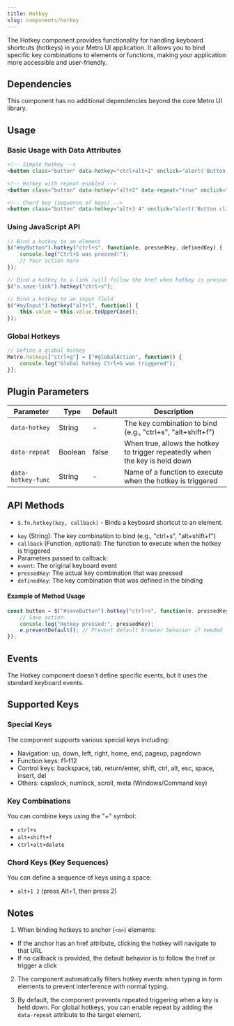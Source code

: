 ```yaml
---
title: Hotkey
slug: components/hotkey
---
```


The Hotkey component provides functionality for handling keyboard shortcuts (hotkeys) in your Metro UI application. It allows you to bind specific key combinations to elements or functions, making your application more accessible and user-friendly.

## Dependencies

This component has no additional dependencies beyond the core Metro UI library.

## Usage

### Basic Usage with Data Attributes

```html
<!-- Simple hotkey -->
<button class="button" data-hotkey="ctrl+alt+1" onclick="alert('Button clicked!')">Save</button>

<!-- Hotkey with repeat enabled -->
<button class="button" data-hotkey="alt+2" data-repeat="true" onclick="alert('Button clicked!')">Repeat Action</button>

<!-- Chord key (sequence of keys) -->
<button class="button" data-hotkey="alt+3 4" onclick="alert('Button clicked!')">Chord Key</button>
```

### Using JavaScript API

```javascript
// Bind a hotkey to an element
$("#myButton").hotkey("ctrl+s", function(e, pressedKey, definedKey) {
    console.log("Ctrl+S was pressed!");
    // Your action here
});

// Bind a hotkey to a link (will follow the href when hotkey is pressed)
$("a.save-link").hotkey("ctrl+s");

// Bind a hotkey to an input field
$("#myInput").hotkey("alt+1", function() {
    this.value = this.value.toUpperCase();
});
```

### Global Hotkeys

```javascript
// Define a global hotkey
Metro.hotkeys["ctrl+g"] = ["#globalAction", function() {
    console.log("Global hotkey Ctrl+G was triggered");
}];
```

## Plugin Parameters

| Parameter | Type | Default | Description |
| --------- | ---- | ------- | ----------- |
| `data-hotkey` | String | - | The key combination to bind (e.g., "ctrl+s", "alt+shift+f") |
| `data-repeat` | Boolean | false | When true, allows the hotkey to trigger repeatedly when the key is held down |
| `data-hotkey-func` | String | - | Name of a function to execute when the hotkey is triggered |

## API Methods

+ `$.fn.hotkey(key, callback)` - Binds a keyboard shortcut to an element.
- `key` (String): The key combination to bind (e.g., "ctrl+s", "alt+shift+f")
- `callback` (Function, optional): The function to execute when the hotkey is triggered
- Parameters passed to callback:
- `event`: The original keyboard event
- `pressedKey`: The actual key combination that was pressed
- `definedKey`: The key combination that was defined in the binding

#### Example of Method Usage
```javascript
const button = $("#saveButton").hotkey("ctrl+s", function(e, pressedKey, definedKey) {
    // Save action
    console.log("Hotkey pressed:", pressedKey);
    e.preventDefault(); // Prevent default browser behavior if needed
});
```

## Events

The Hotkey component doesn't define specific events, but it uses the standard keyboard events.

## Supported Keys

### Special Keys
The component supports various special keys including:
- Navigation: up, down, left, right, home, end, pageup, pagedown
- Function keys: f1-f12
- Control keys: backspace, tab, return/enter, shift, ctrl, alt, esc, space, insert, del
- Others: capslock, numlock, scroll, meta (Windows/Command key)

### Key Combinations
You can combine keys using the "+" symbol:
- `ctrl+s`
- `alt+shift+f`
- `ctrl+alt+delete`

### Chord Keys (Key Sequences)
You can define a sequence of keys using a space:
- `alt+1 2` (press Alt+1, then press 2)

## Notes

1. When binding hotkeys to anchor (`<a>`) elements:
- If the anchor has an href attribute, clicking the hotkey will navigate to that URL
- If no callback is provided, the default behavior is to follow the href or trigger a click

2. The component automatically filters hotkey events when typing in form elements to prevent interference with normal typing.

3. By default, the component prevents repeated triggering when a key is held down. For global hotkeys, you can enable repeat by adding the `data-repeat` attribute to the target element.